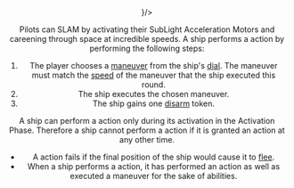 <Header title="Slam" icon={<Slam/>}/>

Pilots can SLAM by activating their SubLight Acceleration Motors and
careening through space at incredible speeds. A ship performs a <Slam/> action by
performing the following steps:

1. The player chooses a [maneuver](/article/Maneuver) from the ship's [dial](/article/Dial). The maneuver must
match the [speed](/article/Speed) of the maneuver that the ship executed this round.
2. The ship executes the chosen maneuver.
3. The ship gains one [disarm](/article/Disarm) token.

A ship can perform a <Slam/> action only during its activation in the Activation
Phase. Therefore a ship cannot perform a <Slam/> action if it is granted an action at
any other time.

* A <Slam/> action fails if the final position of the ship would cause it to [flee](/article/Flee).
* When a ship performs a <Slam/> action, it has performed an action as well as
executed a maneuver for the sake of abilities.